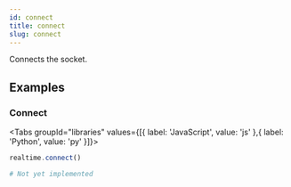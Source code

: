 ```yaml
---
id: connect
title: connect
slug: connect
---
```



Connects the socket.



















## Examples

### Connect

<Tabs
  groupId="libraries"
  values={[{ label: 'JavaScript', value: 'js' },{ label: 'Python', value: 'py' }]}>

<TabItem value="js">

```js
realtime.connect()
```


</TabItem>
<TabItem value="py">

```py
# Not yet implemented
```


</TabItem>

</Tabs>